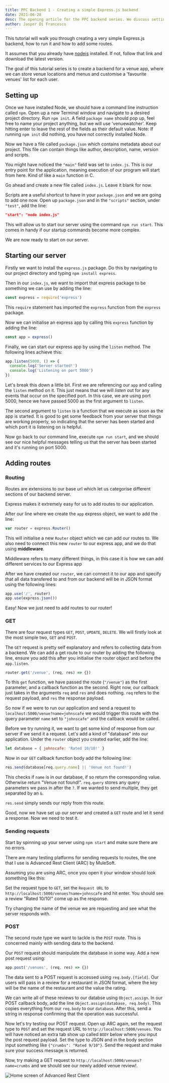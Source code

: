 ```yaml
---
title: PPC Backend 1 - Creating a simple Express.js backend
date: 2021-06-28
desc: The opening article for the PPC backend series. We discuss setting up your project with Express.js.
author: Jasper Di Francesco
---
```


This tutorial will walk you through creating a very simple Express.js backend, how to run it and how to add some routes.

It assumes that you already have [nodejs](https://nodejs.org/en/) installed. If not, follow that link and download the latest version.

The goal of this tutorial series is to create a backend for a venue app, where we can store venue locations and menus and customise a 'favourite venues' list for each user.

## Setting up

Once we have installed Node, we should have a command line instruction called `npm`. Open up a new Terminal window and navigate to a desired project directory. Run `npm init`. A field `package name` should pop up, feel free to name your project anything, but we will use 'venuewatcher'. Keep hitting enter to leave the rest of the fields as their default value. Note: If running `npm init` did nothing, you have not correctly installed Node.

Now we have a file called `package.json` which contains metadata about our project. This file can contain things like author, description, name, version and scripts.

You might have noticed the `"main"` field was set to `index.js`. This is our entry point for the application, meaning execution of our program will start from here. Kind of like a `main` function in C.

Go ahead and create a new file called `index.js`. Leave it blank for now.

Scripts are a useful shortcut to have in your `package.json` and we are going to add one now. Open up `package.json` and in the `"scripts"` section, under `"test"`, add the line:

```json:venuesWatcher/package.json
"start": "node index.js"
```

This will allow us to start our server using the command `npm run start`. This comes in handy if our startup commands become more complex.

We are now ready to start on our server.

## Starting our server

Firstly we want to install the `express.js` package. Do this by navigating to our project directory and typing `npm install express`.

Then in our `index.js`, we want to import that express package to be something we can use by adding the line:

```javascript:venuesWatcher/index.js
const express = require('express')
```

This `require` statement has imported the `express` function from the `express` package.

Now we can initialise an express app by calling this `express` function by adding the line:

```javascript:venuesWatcher/index.js
const app = express()
```

Finally, we can start our express app by using the `listen` method. The following lines achieve this:

```javascript:venuesWatcher/index.js
app.listen(5000, () => {
  console.log('Server started!')
  console.log('Listening on port 5000')
})
```

Let's break this down a little bit. First we are referencing our `app` and calling the `listen` method on it. This just means that we will _listen_ out for any events that occur on the specified port. In this case, we are using port 5000, hence we have passed 5000 as the first argument to `listen`.

The second argument to `listen` is a function that we execute as soon as the app is started. It is good to get some feedback from your server that things are working properly, so indicating that the server has been started and which port it is listening on is helpful.

Now go back to our command line, execute `npm run start`, and we should see our nice helpful messages telling us that the server has been started and it's running on port 5000.

## Adding routes

### Routing

Routes are extensions to our base url which let us categorise different sections of our backend server.

Express makes it extremely easy for us to add routes to our application.

After our line where we create the `app` express object, we want to add the line:

```javascript:venuesWatcher/index.js
var router = express.Router()
```

This will initialise a new `Router` object which we can add our routes to. We also need to connect this new `router` to our express app, and we do that using **middleware**.

<Callout type="note">
  Middleware refers to many different things, in this case it is how we can add
  different services to our Express app
</Callout>

After we have created our `router`, we can connect it to our app and specify that all data transfered to and from our backend will be in JSON format using the following lines:

```javascript:venuesWatcher/index.js
app.use('/', router)
app.use(express.json())
```

Easy! Now we just need to add routes to our router!

### GET

There are four request types `GET`, `POST`, `UPDATE`, `DELETE`. We will firstly look at the most simple two, `GET` and `POST`.

The `GET` request is pretty self explanatory and refers to collecting data from a backend. We can add a get route to our router by adding the following line, ensure you add this after you initialise the router object and before the `app.listen`.

```javascript:venuesWatcher/index.js
router.get('/venue', (req, res) => {})
```

To this `get` function, we have passed the route (`"/venue"`) as the first parameter, and a callback function as the second. Right now, our callback just takes in the arguments `req` and `res` and does nothing. `req` refers to the request payload, and `res` the response payload.

So now if we were to run our application and send a request to `localhost:5000/venue?name=johnscafe` we would trigger this route with the query parameter `name` set to `"johnscafe"` and the callback would be called.

Before we try running it, we want to get some kind of response from our server if we send it a request. Let's add a kind of "database" into our application. Under the `router` object you created earlier, add the line:

```javascript:venuesWatcher/index.js
let database = { johnscafe: 'Rated 10/10!' }
```

Now in our `GET` callback function body add the following line:

```javascript:venuesWatcher/index.js
res.send(database[req.query.name] || 'Venue not found!')
```

This checks if `name` is in our database, if so return the corresponding value. Otherwise return "Venue not found!". `req.query` stores any query parameters we pass in after the `?`. If we wanted to send multiple, they get separated by an `&`.

`res.send` simply sends our reply from this route.

Good, now we have set up our server and created a `GET` route and let it send a response. Now we need to test it.

### Sending requests

Start by spinning up your server using `npm start` and make sure there are no errors.

There are many testing platforms for sending requests to routes, the one that I use is Advanced Rest Client (ARC) by MuleSoft.

Assuming you are using ARC, once you open it your window should look something like this:

Set the request type to `GET`, set the `Request URL` to `http://localhost:5000/venues?name=johnscafe` and hit enter. You should see a review "Rated 10/10!" come up as the response.

Try changing the name of the venue we are requesting and see what the server responds with.

### POST

The second route type we want to tackle is the `POST` route. This is concerned mainly with sending data to the backend.

Our `POST` request should manipulate the database in some way. Add a new post request using:

```javascript:venuesWatcher/index.js
app.post('/venues', (req, res) => {})
```

The data sent to a POST request is accessed using `req.body.[field]`. Our users will pass in a review for a restaurant in JSON format, where the key will be the name of the restaurant and the value the rating.

We can write all of these reviews to our databse using `Object.assign`. In our POST callback body, add the line `Object.assign(database, req.body)`. This copies everything from our `req.body` to our `database`. After this, send a string in response confirming that the operation was successful.

Now let's try testing our POST request. Open up ARC again, set the request type to `POST` and set the request URL to `http://localhost:5000/venues`. You will have noticed an extra tab show up called `BODY` below where you input the post request payload. Set the type to JSON and in the body section input something like `{"crumbs": "Rated 9/10"}`. Send the request and make sure your success message is returned.

Now, try making a GET request to `http://localhost:5000/venues?name=crumbs` and we should see our newly added venue review!.

<Image
  src="https://i.imgur.com/T4JArjX.png"
  width={500}
  height={500}
  alt="Home screen of Advanced Rest Client"
/>
